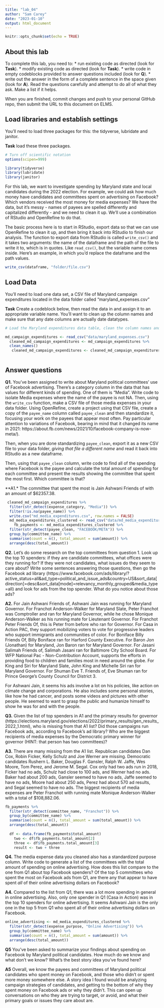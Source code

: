 ```yaml
---
title: "lab_04"
author: "Sam Carey"
date: "2023-01-10"
output: html_document
---
```


```r
knitr::opts_chunk$set(echo = TRUE)
```

## About this lab

To complete this lab, you need to: \* run existing code as directed (look for **Task**). \* modify existing code as directed (look for **Task**). \* write code in empty codeblocks provided to answer questions included (look for **Q**). \* write out the answer in the form of a complete sentence in the space given (look for **A**). Read the questions carefully and attempt to do all of what they ask. Make a list if it helps.

When you are finished, commit changes and push to your personal GitHub repo, then submit the URL to this document on ELMS.

## Load libraries and establish settings

You'll need to load three packages for this: the tidyverse, lubridate and janitor.

**Task** load these three packages.

```r
# Turn off scientific notation
options(scipen=999)

library(tidyverse)
library(lubridate)
library(janitor)

```

For this lab, we want to investigate spending by Maryland state and local candidates during the 2022 election. For example, we could ask how much money have candidates and committees spent on advertising on Facebook? Which vendors received the most money for media expenses? We have the data, but it's messy - names of payees are spelled differently and capitalized differently - and we need to clean it up. We'll use a combination of RStudio and OpenRefine to do that.

The basic process here is to start in RStudio, export data so that we can use OpenRefine to clean it up, and then bring it back into RStudio to finish our analysis. The function to export data from RStudio is called `write_csv()` and it takes two arguments: the name of the dataframe and the path of the file to write it to, which is in quotes. Like `read_csv()`, but the variable name comes inside. Here's an example, in which you'd replace the dataframe and the path values.

```r
write_csv(dataframe, "folder/file.csv")
```


## Load Data

You'll need to load one data set, a CSV file of Maryland campaign expenditures located in the data folder called "maryland_expenses.csv"

**Task** Create a codeblock below, then read the data in and assign it to an appropriate variable name. You'll want to clean up the column names and make sure that any date columns are actually date datatypes.

```r
# Load the Maryland expenditures data table, clean the column names and convert columns with dates into actual dates.

md_campaign_expenditures <- read_csv("data/maryland_expenses.csv") 
  cleaned_md_campaign_expenditures <- md_campaign_expenditures %>%
  clean_names() 
   cleaned_md_campaign_expenditures <- cleaned_md_campaign_expenditures %>% mutate(expenditure_date=mdy(expenditure_date))
  
```

## Answer questions

**Q1.** You've been assigned to write about Maryland political committees' use of Facebook advertising. There's a category column in the data that has values for different kinds of spending. One of them is "Media". Write code to isolate Media expenses where the name of the payee is not NA. Then, using the `write_csv` function, make a CSV file of those media expenses in your data folder. Using OpenRefine, create a project using that CSV file, create a copy of the `payee_name` column called `payee_clean` and then standardize it, focusing your work on the payees that appear most often. Pay particular attention to variations of Facebook, bearing in mind that it changed its name in 2021: https://about.fb.com/news/2021/10/facebook-company-is-now-meta/).

Then, when you are done standardizing `payee_clean`, export it as a new CSV file to your data folder, *giving that file a different name* and read it back into RStudio as a new dataframe.

Then, using that `payee_clean` column, write code to find all of the spending where Facebook is the payee and calculate the total amount of spending for each committee and present the results showing the committee that spent the most first. Which committee is that?

**A1.* The committee that spent the most is Jain Ashwani Friends of with an amount of $62357.38. 

```r
 cleaned_md_campaign_expenditures %>% 
  filter(str_detect(expense_category, "Media")) %>% 
  filter(!is.na(payee_name)) %>% 
  write.csv("md_media_expenditures.csv", row.names = FALSE) 
  md_media_expenditures_clustered <- read_csv("data/md_media_expenditures_clustered.csv") %>% 
    fb_payments <- md_media_expenditures_clustered %>%
  filter(str_detect(payee_clean, "FACEBOOK/META")) %>%
  group_by(committee_name) %>%
  summarise(count = n(), total_amount = sum(amount)) %>% 
  arrange(desc(total_amount))

```

**Q2.** Let's do some research on the top committees from question 1. Look up the top 10 spenders: if they are candidate committees, what offices were they running for? If they were not candidates, what issues do they seem to care about? Write some sentences answering those questions, then go the Facebook ad library (https://www.facebook.com/ads/library/?active_status=all&ad_type=political_and_issue_ads&country=US&sort_data\[direction\]=desc&sort_data\[mode\]=relevancy_monthly_grouped&media_type=all) and look for ads from the top spender. What do you notice about those ads?

**A2.** For Jain Ashwani Friends of, Ashwani Jain was running for Maryland Governor. For Franchot Anderson-Walker for Maryland Slate, Peter Franchot was Comptroller and ran for Maryland Governor, while he chose Monique Anderson-Walker as his running mate for Lieutenant Governor. For Franchot  Peter Friends Of, this is Peter from before who ran for Governor. For Casa in Action PAC, they support mobilizing voters to vote for progressive leaders who support immigrants and communities of color. For Boniface  Billy Friends Of, Billy Boniface ran for Harford County Executive. For Baron Jon (Jonathan) for Maryland, Jon Baron ran for Maryland Governor. For Jasani  Salimah Friends of, Salimah Jasani ran for Baltimore City School Board. For WFP National Pac - Non-Contribution Account, supports the efforts in providing food to children and families most in need around the globe. For King and Siri for Maryland Slate, John King and Michelle Siri ran for Maryland Governor. For Shuman  Eve T. Friends of, Eve Shuman ran for Prince George's County Council for District 3. 

For Ashwani Jain, it seems his ads involve a lot on his policies, like action on climate change and corporations. He also includes some personal stories, like how he had cancer, and posts some videos and pictures with other people. He seemed to want to grasp the public and humanize himself to show he was for and with the people.

**Q3.** Given the list of top spenders in A1 and the primary results for governor (https://elections.maryland.gov/elections/2022/primary_results/gen_results_2022_1.html), who is missing from that A1 list? Did those campaigns run Facebook ads, according to Facebook's ad library? Who are the biggest recipients of media expenses by the Democratic primary winner for governor (HINT: that person has two committees)?

**A3.** There are many missing from the A1 list. Republican candidates Dan Cox, Robin Ficker, Kelly Schulz and Joe Werner are missing. Democratic candidates Rushern L. Baker, Douglas F. Gansler, Ralph W. Jaffe, Wes Moore, Tom Perez, and Jerome M. Segal. Cox only had two ads run in 2018, Ficker had no ads, Schulz had close to 100 ads, and Werner had no ads. Baker had about 200 ads, Gansler seemed to have no ads, Jaffe seemed to have no ads, Moore had about 250 ads, Perez had about 570 ad results, and Segal seemed to have no ads. The biggest recipients of media expenses are Peter Franchot with running mate Monique Anderson-Walker with a total of $108,882.06.

```r
fb_payments %>%
  filter(str_detect(committee_name, "Franchot")) %>%
  group_by(committee_name) %>%
  summarise(count = n(), total_amount = sum(total_amount)) %>% 
  arrange(desc(total_amount))
  
  df <- data.frame(fb_payments$total_amount)
    two <- df$fb_payments.total_amount[2]
    three <- df$fb_payments.total_amount[3]
    result <- two + three
```

**Q4.** The media expense data you cleaned also has a standardized purpose column. Write code to generate a list of the committees with the total amount of spending on online advertising. How does this list compare to the one from Q1 about top Facebook spenders? Of the top 5 committees who spent the most on Facebook ads from Q1, are there any that appear to have spent *all* of their online advertising dollars on Facebook?

**A4.** Compared to the list from Q1, there was a lot more spending in general in online advertising. Also, only one spender in Q1 (Casa in Action) was in the top 10 spenders for online advertising. It seems Ashwani Jain is the only one in the top 5 from Q1 who spent all of their online advertising dollars on Facebook. 

```r
online_advertising <- md_media_expenditures_clustered %>%
  filter(str_detect(expense_purpose, "Online Advertising")) %>%
  group_by(committee_name) %>%
  summarise(count = n(), total_amount = sum(amount)) %>% 
  arrange(desc(total_amount))

```

**Q5** You've been asked to summarize your findings about spending on Facebook by Maryland political candidates. How much do we know and what don't we know? What's the best story idea you've found here?

**A5** Overall, we know the payees and committees of Maryland political candidates who spent money on Facebook, and those who didn't or spent more money somewhere else. A story idea I found would be analyzing campaign strategies of candidates, and getting to the bottom of why they spent money on Facebook ads or why they didn't. This can open up conversations on who they are trying to target, or avoid, and what their primary goals or issues they care about are.  
